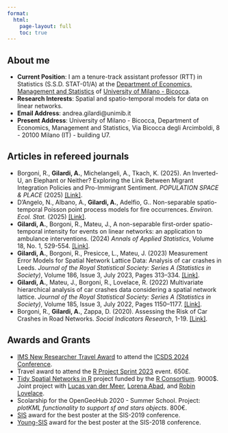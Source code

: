 ```yaml
---
format: 
  html:
    page-layout: full
    toc: true
---
```


## About me 


* **Current Position**: I am a tenure-track assistant professor (RTT) in Statistics (S.S.D. STAT-01/A) at the
[Department of Economics, Management and Statistics](https://dems.unimib.it/en) of [University of Milano - Bicocca](https://en.unimib.it/). 
* **Research Interests**: Spatial and spatio-temporal models for data on linear networks.
* **Email Address**: andrea.gilardi@unimib.it
* **Present Address**: University of Milano - Bicocca, Department of Economics, Management and Statistics, Via Bicocca degli Arcimboldi, 8 - 20100 Milano (IT) - building U7. 

## Articles in refereed journals

* Borgoni, R., **Gilardi, A.**, Michelangeli, A., Tkach, K. (2025). An Inverted-U, an Elephant or Neither? Exploring the Link Between Migrant Integration Policies and Pro-Immigrant Sentiment. *POPULATION SPACE & PLACE* (2025) [[Link]](https://doi.org/10.1002/psp.70053).
* D’Angelo, N., Albano, A., **Gilardi, A.**, Adelfio, G.. Non-separable spatio-temporal Poisson point process models for fire occurrences. *Environ. Ecol. Stat.* (2025) [[Link]](https://doi.org/10.1007/s10651-025-00645-x). 
* **Gilardi, A.**, Borgoni, R., Mateu, J., A non-separable first-order spatio-temporal intensity for events on linear networks: an application to ambulance interventions. (2024) *Annals of Applied Statistics*, Volume 18, No. 1, 529-554. [[Link]](https://doi.org/10.1214/23-AOAS1800). 
* **Gilardi, A.**, Borgoni, R., Presicce, L., Mateu, J. (2023) Measurement Error Models for Spatial Network Lattice Data: Analysis of car crashes in Leeds. *Journal of the Royal Statistical Society: Series A (Statistics in Society)*, Volume 186, Issue 3, July 2023, Pages 313–334. [[Link]](https://doi.org/10.1093/jrsssa/qnad057). 
* **Gilardi, A.**, Mateu, J., Borgoni, R., Lovelace, R. (2022) Multivariate hierarchical analysis of car crashes data considering a spatial network lattice. *Journal of the Royal Statistical Society: Series A (Statistics in Society)*, Volume 185, Issue 3, July 2022, Pages 1150–1177. [[Link]](http://doi.org/10.1111/rssa.12823). 
* Borgoni, R., **Gilardi, A.**, Zappa, D. (2020). Assessing the Risk of Car Crashes in Road Networks. *Social Indicators Research*, 1-19. [[Link]](https://doi.org/10.1007/s11205-020-02295-x). 

## Awards and Grants

* [IMS New Researcher Travel Award](https://imstat.org/2024/04/16/ims-announces-2024-recipients-of-the-new-researcher-travel-awards/) to attend the [ICSDS 2024 Conference](https://sites.google.com/view/ims-icsds2024/home). 
* Travel award to attend the [R Project Sprint 2023](https://contributor.r-project.org/r-project-sprint-2023/) event. 650£.
* [Tidy Spatial Networks in R](https://www.r-consortium.org/projects/awarded-projects/2019-group-2\#Tidy+spatial+networks+in+R) project funded by the [R Consortium](https://www.r-consortium.org/). 9000$. Joint project with [Lucas van der Meer](https://www.linkedin.com/in/luuk-van-der-meer/), [Lorena Abad](https://scholar.google.com/citations?user=vDqPwpUAAAAJ&hl=en&oi=sra), and [Robin Lovelace](https://scholar.google.com/citations?user=xDJHVCAAAAAJ&hl=en&oi=ao).
* Scolarship for the OpenGeoHub 2020 - Summer School. Project: *plotKML functionality to support sf and stars objects*. 800€.
* [SIS](https://www.sis-statistica.it/) award for the best poster at the SIS-2019 conference.
* [Young-SIS](https://youngsis.github.io/) award for the best poster at the SIS-2018 conference.
